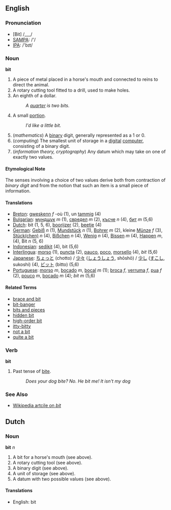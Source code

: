 ==English==

=== Pronunciation ===
* [Bit] /___/
*[[w:SAMPA|SAMPA]]: /'/
*[[w:IPA|IPA]]: /'bɪt/

===Noun===
'''bit'''

# A piece of metal placed in a horse's mouth and connected to reins to direct the animal. 
# A rotary cutting tool fitted to a drill, used to make holes. 
# An eighth of a dollar.
#: ''A [[quarter]] is two bits.''
# A small [[portion]].
#: ''I'd like a little bit.''
# (''mathematics'') A [[binary]] digit, generally represented as a 1 or 0.
# (''computing'') The smallest unit of storage in a [[digital]] [[computer]], consisting of a binary digit.
# (''information theory, cryptography'') Any datum which may take on one of exactly two values.

====Etymological Note====
The senses involving a choice of two values derive both from contraction of ''binary digit'' and from the notion that such an item is a small piece of information.

====Translations====
*[[Breton]]: [[gweskenn]] ''f'' -où (1), un [[tamm]]ig (4)
*[[Bulgarian]]: [[мундщук]] ''m'' (1), [[свредел]] ''m'' (2), [[късче]] ''n'' (4), [[бит]] ''m'' (5,6)
*[[Dutch]]: bit (1, 5, 6), [[boorijzer]] (2), [[beetje]] (4)
*[[German]]: [[Gebiß]] ''n'' (1), [[Mundstück]] ''n'' (1), [[Bohrer]] ''m'' (2),  kleine [[Münze]] ''f'' (3),  [[Stück|Stück(chen)]] ''n'' (4), [[Bißchen]] ''n'' (4), [[Wenig]] ''n'' (4), [[Bissen]] ''m'' (4), [[Happen]] ''m'', (4), Bit ''n'' (5, 6)
*[[Indonesian]]: [[sedikit]] (4), bit (5,6)
*[[Interlingua]]: [[morso]] (1), [[puncta]] (2), [[pauco]], [[poco]], [[morsello]] (4), ''bit'' (5,6)
*[[Japanese]]: [[ちょっと]] (chotto) / [[少々]] ([[しょうしょう]], shōshō) / [[少し]] ([[すこし]], sukoshi) (4), [[ビット]] (bitto) (5,6)
*[[Portuguese]]: [[morso]] ''m'', [[bocado]] ''m'', [[bocal]] ''m'' (1); [[broca]] ''f'', [[verruma]] ''f'', [[pua]] ''f'' (2), [[pouco]] ''m'', [[bocado]] ''m'' (4); ''bit'' ''m'' (5,6)

====Related Terms====
*[[brace and bit]]
*[[bit-banger]]
*[[bits and pieces]]
*[[hidden bit]]
*[[high-order bit]]
*[[itty-bitty]]
*[[not a bit]]
*[[quite a bit]]

===Verb===
'''bit'''

# Past tense of [[bite]]. 
#:''Does your dog bite? No. He bit me! It isn't my dog''

===See Also ===
*[[w:Bit|Wikipedia artcile on ''bit'']]

==Dutch==

===Noun===

'''bit''' ''n''

# A bit for a horse's mouth (see above).
# A rotary cutting tool (see above).
# A binary digit (see above).
# A unit of storage (see above).
# A datum with two possible values (see above).

====Translations====
*English: bit